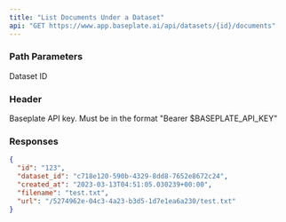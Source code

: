 ```yaml
---
title: "List Documents Under a Dataset"
api: "GET https://www.app.baseplate.ai/api/datasets/{id}/documents"
---
```


### Path Parameters

<ParamField path="id" type="string" required>
  Dataset ID
</ParamField>

### Header

<ParamField header="Authorization" type="string">
  Baseplate API key. Must be in the format "Bearer $BASEPLATE_API_KEY"
</ParamField>

### Responses

<Tab title="🟢 200: OK" >

```json
{
  "id": "123",
  "dataset_id": "c718e120-590b-4329-8dd8-7652e8672c24",
  "created_at": "2023-03-13T04:51:05.030239+00:00",
  "filename": "test.txt",
  "url": "/5274962e-04c3-4a23-b3d5-1d7e1ea6a230/test.txt"
}
```

</Tab>
